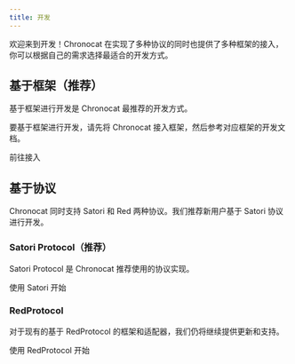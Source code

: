 ```yaml
---
title: 开发
---
```



<AreaDevelop />

欢迎来到开发！Chronocat
在实现了多种协议的同时也提供了多种框架的接入，你可以根据自己的需求选择最适合的开发方式。

## 基于框架（推荐）

基于框架进行开发是 Chronocat 最推荐的开发方式。

要基于框架进行开发，请先将 Chronocat 接入框架，然后参考对应框架的开发文档。

<Link
  className="button button--secondary button--lg button--normal"
  to="/connect"
>
  <span>前往接入</span>
</Link>

## 基于协议

Chronocat 同时支持 Satori 和 Red 两种协议。我们推荐新用户基于 Satori 协议进行开发。

### Satori Protocol（推荐）

Satori Protocol 是 Chronocat 推荐使用的协议实现。

<Link
  className="button button--secondary button--lg button--develop"
  to="/develop/satori"
>
  <span>使用 Satori 开始</span>
</Link>

### RedProtocol

对于现有的基于 RedProtocol 的框架和适配器，我们仍将继续提供更新和支持。

<Link
  className="button button--secondary button--lg button--develop"
  to="/develop/red"
>
  <span>使用 RedProtocol 开始</span>
</Link>
